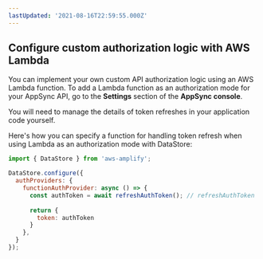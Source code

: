 ```yaml
---
lastUpdated: '2021-08-16T22:59:55.000Z'
---
```

## Configure custom authorization logic with AWS Lambda

You can implement your own custom API authorization logic using an AWS Lambda function. To add a Lambda function as an authorization mode for your AppSync API, go to the **Settings** section of the **AppSync console**.

You will need to manage the details of token refreshes in your application code yourself. 

Here's how you can specify a function for handling token refresh when using Lambda as an authorization mode with DataStore:

```js
import { DataStore } from 'aws-amplify';

DataStore.configure({
  authProviders: {
    functionAuthProvider: async () => {
      const authToken = await refreshAuthToken(); // refreshAuthToken 
      
      return {
        token: authToken
      }
    },
  }
});
```
